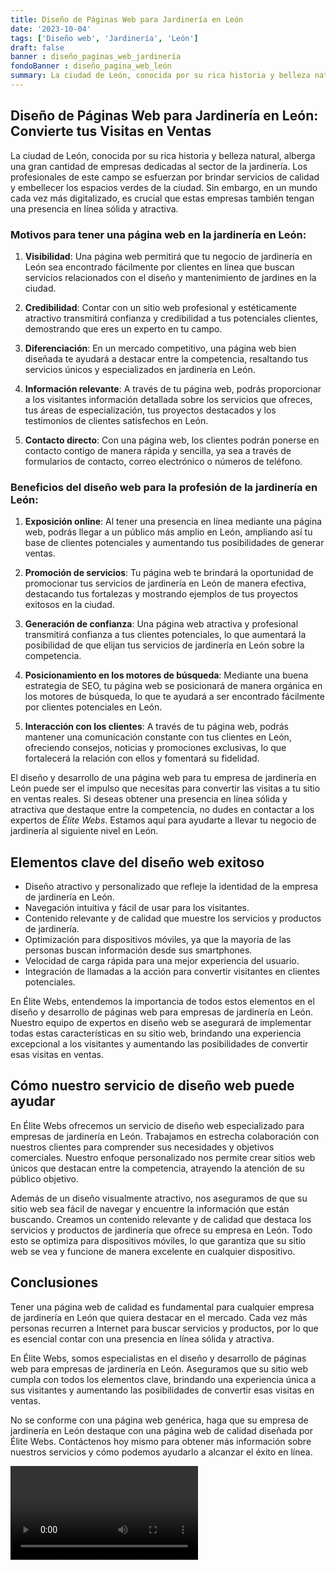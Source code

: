 ```yaml
---
title: Diseño de Páginas Web para Jardinería en León
date: '2023-10-04'
tags: ['Diseño web', 'Jardinería', 'León']
draft: false
banner : diseño_paginas_web_jardinería
fondoBanner : diseño_pagina_web_león
summary: La ciudad de León, conocida por su rica historia y belleza natural, alberga una gran cantidad de empresas dedicadas al sector de la jardinería. Los profesionales de este campo se esfuerzan por brindar servicios de calidad y embellecer los espacios verdes de la ciudad. Sin embargo, en un mundo cada vez más digitalizado, es crucial que estas empresas también tengan una presencia en línea sólida y atractiva.
---
```


## Diseño de Páginas Web para Jardinería en León: Convierte tus Visitas en Ventas

La ciudad de León, conocida por su rica historia y belleza natural, alberga una gran cantidad de empresas dedicadas al sector de la jardinería. Los profesionales de este campo se esfuerzan por brindar servicios de calidad y embellecer los espacios verdes de la ciudad. Sin embargo, en un mundo cada vez más digitalizado, es crucial que estas empresas también tengan una presencia en línea sólida y atractiva.

### Motivos para tener una página web en la jardinería en León:

1. **Visibilidad**: Una página web permitirá que tu negocio de jardinería en León sea encontrado fácilmente por clientes en línea que buscan servicios relacionados con el diseño y mantenimiento de jardines en la ciudad.

2. **Credibilidad**: Contar con un sitio web profesional y estéticamente atractivo transmitirá confianza y credibilidad a tus potenciales clientes, demostrando que eres un experto en tu campo.

3. **Diferenciación**: En un mercado competitivo, una página web bien diseñada te ayudará a destacar entre la competencia, resaltando tus servicios únicos y especializados en jardinería en León.

4. **Información relevante**: A través de tu página web, podrás proporcionar a los visitantes información detallada sobre los servicios que ofreces, tus áreas de especialización, tus proyectos destacados y los testimonios de clientes satisfechos en León.

5. **Contacto directo**: Con una página web, los clientes podrán ponerse en contacto contigo de manera rápida y sencilla, ya sea a través de formularios de contacto, correo electrónico o números de teléfono.

### Beneficios del diseño web para la profesión de la jardinería en León:

1. **Exposición online**: Al tener una presencia en línea mediante una página web, podrás llegar a un público más amplio en León, ampliando así tu base de clientes potenciales y aumentando tus posibilidades de generar ventas.

2. **Promoción de servicios**: Tu página web te brindará la oportunidad de promocionar tus servicios de jardinería en León de manera efectiva, destacando tus fortalezas y mostrando ejemplos de tus proyectos exitosos en la ciudad.

3. **Generación de confianza**: Una página web atractiva y profesional transmitirá confianza a tus clientes potenciales, lo que aumentará la posibilidad de que elijan tus servicios de jardinería en León sobre la competencia.

4. **Posicionamiento en los motores de búsqueda**: Mediante una buena estrategia de SEO, tu página web se posicionará de manera orgánica en los motores de búsqueda, lo que te ayudará a ser encontrado fácilmente por clientes potenciales en León.

5. **Interacción con los clientes**: A través de tu página web, podrás mantener una comunicación constante con tus clientes en León, ofreciendo consejos, noticias y promociones exclusivas, lo que fortalecerá la relación con ellos y fomentará su fidelidad.

El diseño y desarrollo de una página web para tu empresa de jardinería en León puede ser el impulso que necesitas para convertir las visitas a tu sitio en ventas reales. Si deseas obtener una presencia en línea sólida y atractiva que destaque entre la competencia, no dudes en contactar a los expertos de *Élite Webs*. Estamos aquí para ayudarte a llevar tu negocio de jardinería al siguiente nivel en León.

<GifSeo />

<Cta />

## Elementos clave del diseño web exitoso

- Diseño atractivo y personalizado que refleje la identidad de la empresa de jardinería en León.
- Navegación intuitiva y fácil de usar para los visitantes.
- Contenido relevante y de calidad que muestre los servicios y productos de jardinería.
- Optimización para dispositivos móviles, ya que la mayoría de las personas buscan información desde sus smartphones.
- Velocidad de carga rápida para una mejor experiencia del usuario.
- Integración de llamadas a la acción para convertir visitantes en clientes potenciales.

En Élite Webs, entendemos la importancia de todos estos elementos en el diseño y desarrollo de páginas web para empresas de jardinería en León. Nuestro equipo de expertos en diseño web se asegurará de implementar todas estas características en su sitio web, brindando una experiencia excepcional a los visitantes y aumentando las posibilidades de convertir esas visitas en ventas.

## Cómo nuestro servicio de diseño web puede ayudar

En Élite Webs ofrecemos un servicio de diseño web especializado para empresas de jardinería en León. Trabajamos en estrecha colaboración con nuestros clientes para comprender sus necesidades y objetivos comerciales. Nuestro enfoque personalizado nos permite crear sitios web únicos que destacan entre la competencia, atrayendo la atención de su público objetivo.

Además de un diseño visualmente atractivo, nos aseguramos de que su sitio web sea fácil de navegar y encuentre la información que están buscando. Creamos un contenido relevante y de calidad que destaca los servicios y productos de jardinería que ofrece su empresa en León. Todo esto se optimiza para dispositivos móviles, lo que garantiza que su sitio web se vea y funcione de manera excelente en cualquier dispositivo.

## Conclusiones

Tener una página web de calidad es fundamental para cualquier empresa de jardinería en León que quiera destacar en el mercado. Cada vez más personas recurren a Internet para buscar servicios y productos, por lo que es esencial contar con una presencia en línea sólida y atractiva.

En Élite Webs, somos especialistas en el diseño y desarrollo de páginas web para empresas de jardinería en León. Aseguramos que su sitio web cumpla con todos los elementos clave, brindando una experiencia única a sus visitantes y aumentando las posibilidades de convertir esas visitas en ventas.

No se conforme con una página web genérica, haga que su empresa de jardinería en León destaque con una página web de calidad diseñada por Élite Webs. Contáctenos hoy mismo para obtener más información sobre nuestros servicios y cómo podemos ayudarlo a alcanzar el éxito en línea.

<Video />

<CtaBot job='Jardinería' city='León'/>

<Gmaps query='León+españa+maps' />